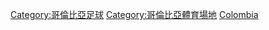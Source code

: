 {{Commons category|Association football venues in Colombia}}

[[Category:哥倫比亞足球|Category:哥倫比亞足球]]
[[Category:哥倫比亞體育場地|Category:哥倫比亞體育場地]]
[[Category:各國足球場|Colombia]]